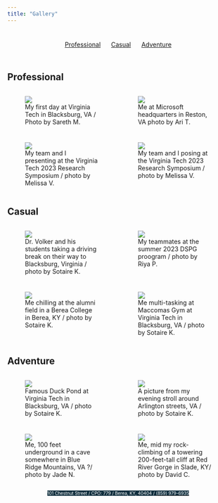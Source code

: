 ```yaml
---
title: "Gallery"
---
```


<style>
#topbar {
  display: flex;
  justify-content: space-around;
  align-items: center;
  background-color: none;
  padding: 10px;
}
#topbar a {
  margin: 0 10px;
}
</style>

<div id="topbar">
  <a href="#Professional">Professional</a>
  <a href="#Casual">Casual</a>
  <a href="#Adventure">Adventure</a>
</div>

<style>
.gallery {
  display: grid;
  grid-template-columns: repeat(2, 1fr);
  grid-gap: 10px;
}

.gallery img {
  <!-- width: 350px; -->
  <!-- height: 300px; -->
}
</style>

<style>
body {
  background-image: url("images/blackblue.png");
  background-size: 10% 100%;
  background-repeat: no-repeat;
  background-position: left top;
}
.address-line {
  display: flex;
  justify-content: center;
}
</style>

## Professional <a name="Professional"></a>

<div class="gallery">
  <figure>
    <img src="images/professional4.jpg">
    <figcaption>My first day at Virginia Tech in Blacksburg, VA / Photo by Sareth M.</figcaption>
  </figure>
  <figure>
    <img src="images/professional3.jpg">
    <figcaption>Me at Microsoft headquarters in  Reston, VA  photo by Ari T.</figcaption>
  </figure>
  <figure>
    <img src="images/Symp1.jpg">
    <figcaption>My team and I presenting at the Virginia Tech 2023 Research Symposium / photo by Melissa V.</figcaption>
  </figure>
  <figure>
    <img src="images/Symp5.jpg">
    <figcaption>My team and I posing at the Virginia Tech 2023 Research Symposium / photo by Melissa V.</figcaption>
  </figure>
  
</div>


## Casual <a name="Casual"></a>

<div class="gallery">
  <figure>
    <img src="images/casual2.jpg">
    <figcaption>Dr. Volker and his students taking a driving break on their way to Blacksburg, Virginia / photo by Sotaire K.</figcaption>
  </figure>
  <figure>
    <img src="images/casual5.jpg">
    <figcaption>My teammates at the summer 2023 DSPG proogram / photo by Riya P.</figcaption>
  </figure>
  <figure>
    <img src="images/casual3jpg.jpg">
    <figcaption>Me chilling at the alumni field in a Berea College in Berea, KY / photo by Sotaire K.</figcaption>
  </figure>
  <figure>
    <img src="images/casual6.jpg">
    <figcaption>Me multi-tasking at Maccomas Gym at Virginia Tech in Blacksburg, VA / photo by Sotaire K.</figcaption>
  </figure>
</div>


## Adventure <a name="Adventure"></a>

<div class="gallery">
  <figure>
    <img src="images/adventure1.jpg">
    <figcaption>Famous Duck Pond at Virginia Tech in Blacksburg, VA / photo by Sotaire K. </figcaption>
  </figure>
  <figure>
    <img src="images/adventure3.jpg">
    <figcaption> A picture from my evening stroll around Arlington streets, VA / photo by Sotaire K. </figcaption>
  </figure>
   <figure>
    <img src="images/adventure5.jpg">
    <figcaption> Me, 100 feet underground in a cave somewhere in Blue Ridge Mountains, VA ?/ photo by Jade N. </figcaption>
  </figure>
  
  <figure>
    <img src="images/Rock.jpeg">
    <figcaption> Me, mid my rock-climbing of a towering 200-feet-tall cliff at Red River Gorge in Slade, KY/ photo by David C. </figcaption>
  </figure>
 
</div>
<div class="address-line">
  <span style="background-color: #0F2E3D; color: white; font-size: 10px;">101 Chestnut Street  / CPO: 779 / </span>
  <span style="background-color: #0F2E3D; color: white; font-size: 10px;">Berea, KY, 40404 / </span>
  [<span style="background-color: #0F2E3D; color: white; font-size: 10px;">(859) 979-6935</span>](tel:+18599796935)
</div>